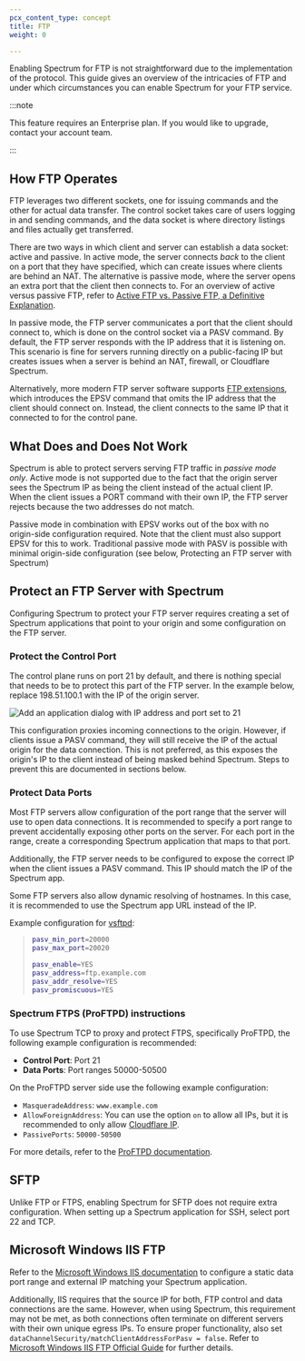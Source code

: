 ```yaml
---
pcx_content_type: concept
title: FTP
weight: 0

---
```


Enabling Spectrum for FTP is not straightforward due to the implementation of the protocol. This guide gives an overview of the intricacies of FTP and under which circumstances you can enable Spectrum for your FTP service.

:::note


This feature requires an Enterprise plan. If you would like to upgrade, contact your account team.


:::

## How FTP Operates

FTP leverages two different sockets, one for issuing commands and the other for actual data transfer. The control socket takes care of users logging in and sending commands, and the data socket is where directory listings and files actually get transferred.

There are two ways in which client and server can establish a data socket: active and passive. In active mode, the server connects *back* to the client on a port that they have specified, which can create issues where clients are behind an NAT. The alternative is passive mode, where the server opens an extra port that the client then connects to. For an overview of active versus passive FTP, refer to [Active FTP vs. Passive FTP, a Definitive Explanation](http://slacksite.com/other/ftp.html).

In passive mode, the FTP server communicates a port that the client should connect to, which is done on the control socket via a PASV command. By default, the FTP server responds with the IP address that it is listening on. This scenario is fine for servers running directly on a public-facing IP but creates issues when a server is behind an NAT, firewall, or Cloudflare Spectrum.

Alternatively, more modern FTP server software supports [FTP extensions](https://tools.ietf.org/html/rfc2428), which introduces the EPSV command that omits the IP address that the client should connect on. Instead, the client connects to the same IP that it connected to for the control pane.

## What Does and Does Not Work

Spectrum is able to protect servers serving FTP traffic in *passive mode only*. Active mode is not supported due to the fact that the origin server sees the Spectrum IP as being the client instead of the actual client IP. When the client issues a PORT command with their own IP, the FTP server rejects because the two addresses do not match.

Passive mode in combination with EPSV works out of the box with no origin-side configuration required. Note that the client must also support EPSV for this to work. Traditional passive mode with PASV is possible with minimal origin-side configuration (see below, Protecting an FTP server with Spectrum)

## Protect an FTP Server with Spectrum

Configuring Spectrum to protect your FTP server requires creating a set of Spectrum applications that point to your origin and some configuration on the FTP server.

### Protect the Control Port

The control plane runs on port 21 by default, and there is nothing special that needs to be to protect this part of the FTP server. In the example below, replace 198.51.100.1 with the IP of the origin server.

![Add an application dialog with IP address and port set to 21](~/assets/images/spectrum/ftp-control-plane-app.png)

This configuration proxies incoming connections to the origin. However, if clients issue a PASV command, they will still receive the IP of the actual origin for the data connection. This is not preferred, as this exposes the origin's IP to the client instead of being masked behind Spectrum. Steps to prevent this are documented in sections below.

### Protect Data Ports

Most FTP servers allow configuration of the port range that the server will use to open data connections. It is recommended to specify a port range to prevent accidentally exposing other ports on the server. For each port in the range, create a corresponding Spectrum application that maps to that port.

Additionally, the FTP server needs to be configured to expose the correct IP when the client issues a PASV command. This IP should match the IP of the Spectrum app.

Some FTP servers also allow dynamic resolving of hostnames. In this case, it is recommended to use the Spectrum app URL instead of the IP.

Example configuration for [vsftpd](https://security.appspot.com/vsftpd.html):

> ```bash
> pasv_min_port=20000
> pasv_max_port=20020
>
> pasv_enable=YES
> pasv_address=ftp.example.com
> pasv_addr_resolve=YES
> pasv_promiscuous=YES
> ```

### Spectrum FTPS (ProFTPD) instructions

To use Spectrum TCP to proxy and protect FTPS, specifically ProFTPD, the following example configuration is recommended:

* **Control Port**: Port 21
* **Data Ports**: Port ranges 50000-50500

On the ProFTPD server side use the following example configuration:

* `MasqueradeAddress`: `www.example.com`
* `AllowForeignAddress`: You can use the option `on` to allow all IPs, but it is recommended to only allow [Cloudflare IP](https://developers.cloudflare.com/learning-paths/get-started/add-domain-to-cf/allow-cloudflare-ips/).
* `PassivePorts`: `50000-50500`

For more details, refer to the [ProFTPD documentation](http://www.proftpd.org/docs/modules/mod_core.html).

## SFTP

Unlike FTP or FTPS, enabling Spectrum for SFTP does not require extra configuration. When setting up a Spectrum application for SSH, select port 22 and TCP.

## Microsoft Windows IIS FTP

Refer to the [Microsoft Windows IIS documentation](https://docs.microsoft.com/en-us/iis/publish/using-the-ftp-service/configuring-ftp-firewall-settings-in-iis-7#step-1-configure-the-passive-port-range-for-the-ftp-service) to configure a static data port range and external IP matching your Spectrum application.

Additionally, IIS requires that the source IP for both, FTP control and data connections are the same. However, when using Spectrum, this requirement may not be met, as both connections often terminate on different servers with their own unique egress IPs. To ensure proper functionality, also set `dataChannelSecurity/matchClientAddressForPasv = false`. Refer to [Microsoft Windows IIS FTP Official Guide](https://learn.microsoft.com/en-us/iis/configuration/system.applicationhost/sites/site/ftpserver/security/datachannelsecurity) for further details.
